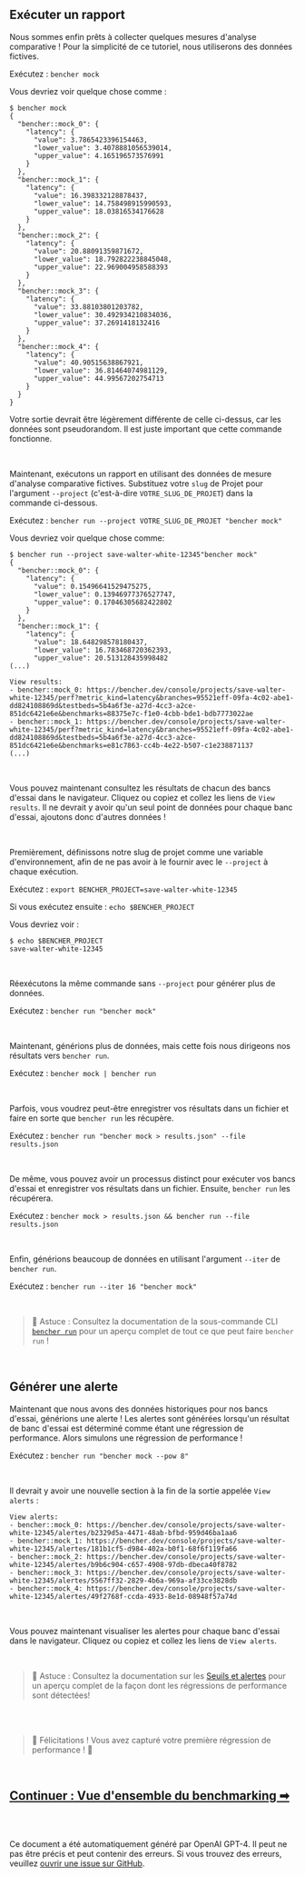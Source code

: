 ## Exécuter un rapport

Nous sommes enfin prêts à collecter quelques mesures d'analyse comparative !
Pour la simplicité de ce tutoriel, nous utiliserons des données fictives.

Exécutez : `bencher mock`

Vous devriez voir quelque chose comme :

```
$ bencher mock
{
  "bencher::mock_0": {
    "latency": {
      "value": 3.7865423396154463,
      "lower_value": 3.4078881056539014,
      "upper_value": 4.165196573576991
    }
  },
  "bencher::mock_1": {
    "latency": {
      "value": 16.398332128878437,
      "lower_value": 14.758498915990593,
      "upper_value": 18.03816534176628
    }
  },
  "bencher::mock_2": {
    "latency": {
      "value": 20.88091359871672,
      "lower_value": 18.792822238845048,
      "upper_value": 22.969004958588393
    }
  },
  "bencher::mock_3": {
    "latency": {
      "value": 33.88103801203782,
      "lower_value": 30.492934210834036,
      "upper_value": 37.2691418132416
    }
  },
  "bencher::mock_4": {
    "latency": {
      "value": 40.90515638867921,
      "lower_value": 36.81464074981129,
      "upper_value": 44.99567202754713
    }
  }
}
```

Votre sortie devrait être légèrement différente de celle ci-dessus, car les données sont pseudorandom.
Il est juste important que cette commande fonctionne.

<br />

Maintenant, exécutons un rapport en utilisant des données de mesure d'analyse comparative fictives.
Substituez votre `slug` de Projet pour l'argument `--project` (c'est-à-dire `VOTRE_SLUG_DE_PROJET`) dans la commande ci-dessous.

Exécutez : `bencher run --project VOTRE_SLUG_DE_PROJET "bencher mock"`

Vous devriez voir quelque chose comme:

```
$ bencher run --project save-walter-white-12345"bencher mock"
{
  "bencher::mock_0": {
    "latency": {
      "value": 0.15496641529475275,
      "lower_value": 0.13946977376527747,
      "upper_value": 0.17046305682422802
    }
  },
  "bencher::mock_1": {
    "latency": {
      "value": 18.648298578180437,
      "lower_value": 16.783468720362393,
      "upper_value": 20.513128435998482
(...)

View results:
- bencher::mock_0: https://bencher.dev/console/projects/save-walter-white-12345/perf?metric_kind=latency&branches=95521eff-09fa-4c02-abe1-dd824108869d&testbeds=5b4a6f3e-a27d-4cc3-a2ce-851dc6421e6e&benchmarks=88375e7c-f1e0-4cbb-bde1-bdb7773022ae
- bencher::mock_1: https://bencher.dev/console/projects/save-walter-white-12345/perf?metric_kind=latency&branches=95521eff-09fa-4c02-abe1-dd824108869d&testbeds=5b4a6f3e-a27d-4cc3-a2ce-851dc6421e6e&benchmarks=e81c7863-cc4b-4e22-b507-c1e238871137
(...)
```

<br />

Vous pouvez maintenant consultez les résultats de chacun des bancs d'essai dans le navigateur.
Cliquez ou copiez et collez les liens de `View results`.
Il ne devrait y avoir qu'un seul point de données pour chaque banc d'essai, ajoutons donc d'autres données !

<br />

Premièrement, définissons notre slug de projet comme une variable d'environnement, afin de ne pas avoir à le fournir avec le `--project` à chaque exécution.

Exécutez : `export BENCHER_PROJECT=save-walter-white-12345`

Si vous exécutez ensuite : `echo $BENCHER_PROJECT`

Vous devriez voir :

```
$ echo $BENCHER_PROJECT
save-walter-white-12345
```

<br />

Réexécutons la même commande sans `--project` pour générer plus de données.

Exécutez : `bencher run "bencher mock"`

<br />

Maintenant, générions plus de données, mais cette fois nous dirigeons nos résultats vers `bencher run`.

Exécutez : `bencher mock | bencher run`

<br />

Parfois, vous voudrez peut-être enregistrer vos résultats dans un fichier et faire en sorte que `bencher run` les récupère.

Exécutez : `bencher run "bencher mock > results.json" --file results.json`

<br />

De même, vous pouvez avoir un processus distinct pour exécuter vos bancs d'essai et enregistrer vos résultats dans un fichier. Ensuite, `bencher run` les récupérera.

Exécutez : `bencher mock > results.json && bencher run --file results.json`

<br />

Enfin, générions beaucoup de données en utilisant l'argument `--iter` de `bencher run`.

Exécutez : `bencher run --iter 16 "bencher mock"`

<br />

> 🐰 Astuce : Consultez la documentation de la sous-commande CLI [`bencher run`](/docs/fr/explanation/bencher-run) pour un aperçu complet de tout ce que peut faire `bencher run` !

<br />

## Générer une alerte

Maintenant que nous avons des données historiques pour nos bancs d'essai, générions une alerte !
Les alertes sont générées lorsqu'un résultat de banc d'essai est déterminé comme étant une régression de performance.
Alors simulons une régression de performance !

Exécutez : `bencher run "bencher mock --pow 8"`

<br />

Il devrait y avoir une nouvelle section à la fin de la sortie appelée `View alerts` :

```
View alerts:
- bencher::mock_0: https://bencher.dev/console/projects/save-walter-white-12345/alertes/b2329d5a-4471-48ab-bfbd-959d46ba1aa6
- bencher::mock_1: https://bencher.dev/console/projects/save-walter-white-12345/alertes/181b1cf5-d984-402a-b0f1-68f6f119fa66
- bencher::mock_2: https://bencher.dev/console/projects/save-walter-white-12345/alertes/b9b6c904-c657-4908-97db-dbeca40f8782
- bencher::mock_3: https://bencher.dev/console/projects/save-walter-white-12345/alertes/5567ff32-2829-4b6a-969a-af33ce3828db
- bencher::mock_4: https://bencher.dev/console/projects/save-walter-white-12345/alertes/49f2768f-ccda-4933-8e1d-08948f57a74d
```

<br />

Vous pouvez maintenant visualiser les alertes pour chaque banc d'essai dans le navigateur.
Cliquez ou copiez et collez les liens de `View alerts`.

<br />

> 🐰 Astuce : Consultez la documentation sur les [Seuils et alertes](/docs/fr/explanation/thresholds) pour un aperçu complet de la façon dont les régressions de performance sont détectées!

<br />
<br />

> 🐰 Félicitations ! Vous avez capturé votre première régression de performance ! 🎉

<br />

<h2><a href="/docs/fr/explication/benchmarking">Continuer : Vue d'ensemble du benchmarking ➡</a></h2>

<div class="box" style="margin-top: 4rem;">Ce document a été automatiquement généré par OpenAI GPT-4. Il peut ne pas être précis et peut contenir des erreurs. Si vous trouvez des erreurs, veuillez <a href="https://github.com/bencherdev/bencher/issues/new?title=Issue+with+translation+to+French&body=Issue+with+translation+to+French+for+tutorial%2Fen%2Fquick-start-a.mdx.&labels=documentation" target="_blank">ouvrir une issue sur GitHub</a>.</div>
